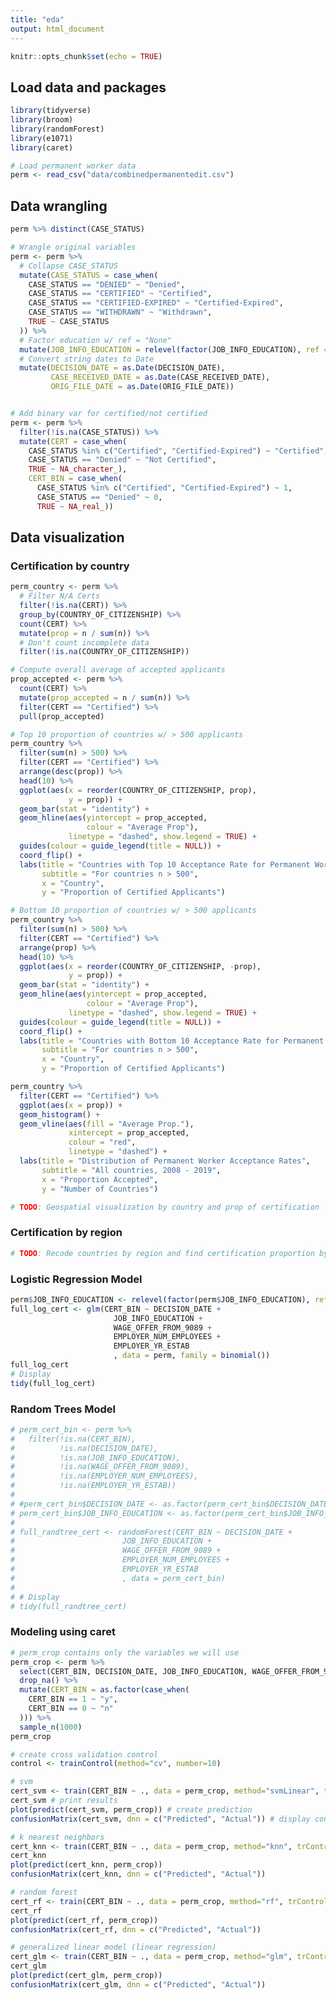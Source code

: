 ```yaml
---
title: "eda"
output: html_document
---
```


```r
knitr::opts_chunk$set(echo = TRUE)
```

## Load data and packages
```r
library(tidyverse)
library(broom)
library(randomForest)
library(e1071)
library(caret)

# Load permanent worker data
perm <- read_csv("data/combinedpermanentedit.csv")
```

## Data wrangling

```r
perm %>% distinct(CASE_STATUS)

# Wrangle original variables 
perm <- perm %>%
  # Collapse CASE_STATUS
  mutate(CASE_STATUS = case_when(
    CASE_STATUS == "DENIED" ~ "Denied",
    CASE_STATUS == "CERTIFIED" ~ "Certified",
    CASE_STATUS == "CERTIFIED-EXPIRED" ~ "Certified-Expired",
    CASE_STATUS == "WITHDRAWN" ~ "Withdrawn",
    TRUE ~ CASE_STATUS
  )) %>%
  # Factor education w/ ref = "None"
  mutate(JOB_INFO_EDUCATION = relevel(factor(JOB_INFO_EDUCATION), ref = "None")) %>%
  # Convert string dates to Date
  mutate(DECISION_DATE = as.Date(DECISION_DATE),
         CASE_RECEIVED_DATE = as.Date(CASE_RECEIVED_DATE),
         ORIG_FILE_DATE = as.Date(ORIG_FILE_DATE))


# Add binary var for certified/not certified
perm <- perm %>%
  filter(!is.na(CASE_STATUS)) %>%
  mutate(CERT = case_when(
    CASE_STATUS %in% c("Certified", "Certified-Expired") ~ "Certified",
    CASE_STATUS == "Denied" ~ "Not Certified",
    TRUE ~ NA_character_),
    CERT_BIN = case_when(
      CASE_STATUS %in% c("Certified", "Certified-Expired") ~ 1,
      CASE_STATUS == "Denied" ~ 0,
      TRUE ~ NA_real_))
```

## Data visualization

### Certification by country

```r
perm_country <- perm %>%
  # Filter N/A Certs
  filter(!is.na(CERT)) %>%
  group_by(COUNTRY_OF_CITIZENSHIP) %>%
  count(CERT) %>%
  mutate(prop = n / sum(n)) %>%
  # Don't count incomplete data 
  filter(!is.na(COUNTRY_OF_CITIZENSHIP))

# Compute overall average of accepted applicants
prop_accepted <- perm %>%
  count(CERT) %>%
  mutate(prop_accepted = n / sum(n)) %>%
  filter(CERT == "Certified") %>%
  pull(prop_accepted)

# Top 10 proportion of countries w/ > 500 applicants
perm_country %>%
  filter(sum(n) > 500) %>%
  filter(CERT == "Certified") %>%
  arrange(desc(prop)) %>%
  head(10) %>%
  ggplot(aes(x = reorder(COUNTRY_OF_CITIZENSHIP, prop), 
             y = prop)) +
  geom_bar(stat = "identity") +
  geom_hline(aes(yintercept = prop_accepted,
                 colour = "Average Prop"),
             linetype = "dashed", show.legend = TRUE) +
  guides(colour = guide_legend(title = NULL)) +
  coord_flip() +
  labs(title = "Countries with Top 10 Acceptance Rate for Permanent Workers, 2008 - 2019",
       subtitle = "For countries n > 500",
       x = "Country",
       y = "Proportion of Certified Applicants")

# Bottom 10 proportion of countries w/ > 500 applicants
perm_country %>%
  filter(sum(n) > 500) %>%
  filter(CERT == "Certified") %>%
  arrange(prop) %>%
  head(10) %>%
  ggplot(aes(x = reorder(COUNTRY_OF_CITIZENSHIP, -prop), 
             y = prop)) +
  geom_bar(stat = "identity") +
  geom_hline(aes(yintercept = prop_accepted,
                 colour = "Average Prop"),
             linetype = "dashed", show.legend = TRUE) +
  guides(colour = guide_legend(title = NULL)) +
  coord_flip() +
  labs(title = "Countries with Bottom 10 Acceptance Rate for Permanent Workers, 2008 - 2019",
       subtitle = "For countries n > 500",
       x = "Country",
       y = "Proportion of Certified Applicants")

perm_country %>%
  filter(CERT == "Certified") %>%
  ggplot(aes(x = prop)) +
  geom_histogram() +
  geom_vline(aes(fill = "Average Prop."),
             xintercept = prop_accepted,
             colour = "red",
             linetype = "dashed") +
  labs(title = "Distribution of Permanent Worker Acceptance Rates",
       subtitle = "All countries, 2008 - 2019",
       x = "Proportion Accepted",
       y = "Number of Countries")

# TODO: Geospatial visualization by country and prop of certification
```

### Certification by region

```r
# TODO: Recode countries by region and find certification proportion by regions
```

### Logistic Regression Model

```r
perm$JOB_INFO_EDUCATION <- relevel(factor(perm$JOB_INFO_EDUCATION), ref = "None")
full_log_cert <- glm(CERT_BIN ~ DECISION_DATE + 
                       JOB_INFO_EDUCATION +
                       WAGE_OFFER_FROM_9089 +
                       EMPLOYER_NUM_EMPLOYEES + 
                       EMPLOYER_YR_ESTAB
                       , data = perm, family = binomial())
full_log_cert
# Display
tidy(full_log_cert)
```

### Random Trees Model

```r
# perm_cert_bin <- perm %>%
#   filter(!is.na(CERT_BIN),
#          !is.na(DECISION_DATE),
#          !is.na(JOB_INFO_EDUCATION),
#          !is.na(WAGE_OFFER_FROM_9089),
#          !is.na(EMPLOYER_NUM_EMPLOYEES),
#          !is.na(EMPLOYER_YR_ESTAB))
# 
# #perm_cert_bin$DECISION_DATE <- as.factor(perm_cert_bin$DECISION_DATE)
# perm_cert_bin$JOB_INFO_EDUCATION <- as.factor(perm_cert_bin$JOB_INFO_EDUCATION)
# 
# full_randtree_cert <- randomForest(CERT_BIN ~ DECISION_DATE + 
#                        JOB_INFO_EDUCATION +
#                        WAGE_OFFER_FROM_9089 +
#                        EMPLOYER_NUM_EMPLOYEES + 
#                        EMPLOYER_YR_ESTAB
#                        , data = perm_cert_bin)
# 
# # Display
# tidy(full_randtree_cert)
```

### Modeling using caret

```r
# perm_crop contains only the variables we will use
perm_crop <- perm %>%
  select(CERT_BIN, DECISION_DATE, JOB_INFO_EDUCATION, WAGE_OFFER_FROM_9089, EMPLOYER_NUM_EMPLOYEES, EMPLOYER_YR_ESTAB) %>%
  drop_na() %>%
  mutate(CERT_BIN = as.factor(case_when(
    CERT_BIN == 1 ~ "y",
    CERT_BIN == 0 ~ "n"
  ))) %>%
  sample_n(1000)
perm_crop
```

```r
# create cross validation control
control <- trainControl(method="cv", number=10)

# svm
cert_svm <- train(CERT_BIN ~ ., data = perm_crop, method="svmLinear", trControl = control, tuneLength=15)
cert_svm # print results
plot(predict(cert_svm, perm_crop)) # create prediction
confusionMatrix(cert_svm, dnn = c("Predicted", "Actual")) # display confusion matrix

# k nearest neighbors
cert_knn <- train(CERT_BIN ~ ., data = perm_crop, method="knn", trControl = control)
cert_knn
plot(predict(cert_knn, perm_crop))
confusionMatrix(cert_knn, dnn = c("Predicted", "Actual"))

# random forest
cert_rf <- train(CERT_BIN ~ ., data = perm_crop, method="rf", trControl = control)
cert_rf
plot(predict(cert_rf, perm_crop))
confusionMatrix(cert_rf, dnn = c("Predicted", "Actual"))

# generalized linear model (linear regression)
cert_glm <- train(CERT_BIN ~ ., data = perm_crop, method="glm", trControl = control)
cert_glm
plot(predict(cert_glm, perm_crop))
confusionMatrix(cert_glm, dnn = c("Predicted", "Actual"))
```